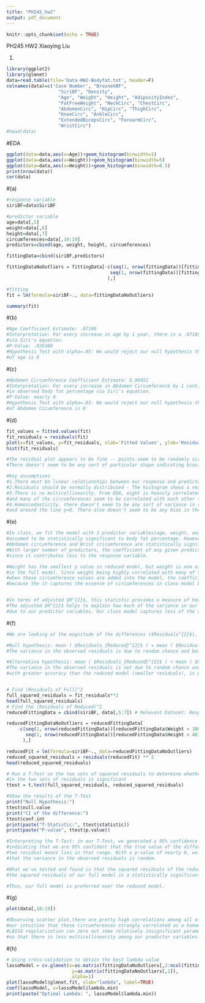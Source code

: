 ```yaml
---
title: "PH245_hw2"
output: pdf_document
---
```


```r
knitr::opts_chunk$set(echo = TRUE)
```
PH245 HW2 Xiaoying Liu

1.
```r
library(ggplot2)
library(glmnet)
data=read.table(file='Data-HW2-Bodyfat.txt', header=F)
colnames(data)=c('Case Number', "BroznekBF", 
                   "SiriBF", "Density", 
                   "Age", "Weight", "Height", "AdiposityIndex",
                   "FatFreeWeight", "NeckCirc", "ChestCirc",
                   "AbdomenCirc", "HipCirc", "ThighCirc",
                   "KneeCirc", "AnkleCirc", 
                   "ExtendedBicepsCirc", "ForearmCirc",
                   "WristCirc")
#head(data)
```


#EDA
```r
ggplot(data=data,aes(x=Age))+geom_histogram(binwidth=1)
ggplot(data=data,aes(x=Weight))+geom_histogram(binwidth=5)
ggplot(data=data,aes(x=Height))+geom_histogram(binwidth=0.5)
print(nrow(data))
cor(data)
```

#(a)
```r
#response variable
siriBF=data$SiriBF

#predictor variable
age=data[,5]
weight=data[,6]
height=data[,7]
circumferences=data[,10:19]
predictors=cbind(age, weight, height, circumferences)

fittingData=cbind(siriBF,predictors)

fittingDataNoOutliers = fittingData[-c(seq(1, nrow(fittingData))[fittingData$weight > 300],
                                      seq(1, nrow(fittingData))[fittingData$height < 40]
                                     ),]

#fitting 
fit = lm(formula=siriBF~., data=fittingDataNoOutliers)

summary(fit)

```


#(b)
```r
#Age Coefficient Estimate: .07189
#Interpretation: For every increase in age by 1 year, there is a .07189 increase in body fat percentage 
#via Siri's equation.
#P-Value: .026389
#Hypothesis Test with alpha=.05: We would reject our null hypothesis that the coefficient estimate 
#of age is 0 
```



#(c)

```r
#Abdomen Circumference Coefficient Estimate: 0.90452
#Interpretation: For every increase in Abdomen Circumference by 1 centimeter, there is a 0.90452 increase 
#in observed body fat percentage via Siri's equation.
#P-Value: nearly 0
#Hypothesis Test with alpha=.05: We would reject our null hypothesis that the coefficient estimate 
#of Abdomen Cicumference is 0

```

#(d)
```r
fit_values = fitted.values(fit)
fit_residuals = residuals(fit)
plot(x=fit_values, y=fit_residuals, xlab='Fitted Values', ylab='Residuals')
hist(fit_residuals)

#The residual plot appears to be fine -- points seem to be randomly scatteredaround the line y=0. 
#There doesn't seem to be any sort of particular shape indicating bias.

#key assumptions
#1.There must be linear relationships between our response and predictor variables.
#2.Residuals should be normally distributed - The histogram shows a nearly normal distribution.
#3.There is no multicollinearity. From EDA, eight is heavily correlated with many of the circumferences, 
#and many of the circumferences seem to be correlated with each other (i.e. hip and thigh)
#4.Homoscedasticity. there doesn't seem to be any sort of variance in residual across fitted values 
#and around the line y=0. There also doesn't seem to be any bias in the shape of a particular shape in the residuals. 

```



#(e)
```r
#In class, we fit the model with 3 predictor variables(age, weight, and height),and all 4 terms are 
#assumed to be statistically significant to body fat percentage. However, in our full model, only Age,
#Abdomen circumference and Wrist cricumference are statistically significant to body fat percentage. 
#With larger number of predictors, the coefficient of any given predictor is likely to grow smaller 
#since it contributes less to the response variable. 

#Weight has the smallest p value in reduced model, but weight is one of the least significant predictors 
#in the full model. Since weight being highly correlated with many of the circumference values, 
#when these circumference values are added into the model, the coefficient of weight may decrease 
#because the it captures the essence of circumferences in class model but not in full model. 


#In terms of adjusted $R^{2}$, this statistic provides a measure of how well the model is fitting the actual data.
#The adjusted $R^{2}$ helps to explain how much of the variance in our response variable is 
#due to our predictor variables. Our class model captures less of the variance than our more full-featured model.
```


#(f)

```r
#We are looking at the magnitude of the differences ($Residuals^{2}$). 

#Null hypothesis: mean ( $Residuals_{Reduced}^{2}$ ) = mean ( $Residuals_{Full}^{2}$ ). 
#The variance in the observed residuals is due to random chance and both models are equally accurate. 

#Alternative hypothesis: mean ( $Residuals_{Reduced}^{2}$ ) < mean ( $Residuals_{Full}^{2}$ ). 
#The variance in the observed residuals is not due to random chance and the full model, 
#with greater accuracy than the reduced model (smaller residuals), is preferred.


# Find (Residuals of Full)^2
full_squared_residuals = fit_residuals**2
head(full_squared_residuals)
# Find the (Residuals of Reduced)^2
reducedFittingData = cbind(siriBF, data[,5:7]) # Relevant Dataset: Response + Reduced Predictors

reducedFittingDataNoOutliers = reducedFittingData[
    -c(seq(1, nrow(reducedFittingData))[reducedFittingData$Weight > 300],
       seq(1, nrow(reducedFittingData))[reducedFittingData$Height < 40]
      ),]

reducedFit = lm(formula=siriBF~., data=reducedFittingDataNoOutliers)
reduced_squared_residuals = residuals(reducedFit) ** 2
head(reduced_squared_residuals)

# Run a T-Test on the two sets of squared residuals to determine whether the observed variance 
#in the two sets of residuals is significant
ttest = t.test(full_squared_residuals, reduced_squared_residuals)

#Show the results of the T-Test
print("Null Hypothesis:")
ttest$null.value 
print("CI of the difference:")
ttest$conf.int
print(paste("T-Statistic:", ttest$statistic))
print(paste("P-value", ttest$p.value))

#Interpreting the T-Test: in our T-Test, we generated a 95% confidence interval [-16.31, -6.5] 
#indicating that we are 95% confident that the true value of the difference between our 
#two residual means lies in that range. With a p-value of nearly 0, we reject our null hypothesis 
#that the variance in the observed residuals is random.

#What we've tested and found is that the squared residuals of the reduced model are larger than 
#the squared residuals of our full model in a statistically significant way. 

#Thus, our full model is preferred over the reduced model.

```


#(g)

```r
plot(data[,10:19])

#Observing scatter plot,there are pretty high correlations among all of the variables. This matches 
#our intuition that these circumferences strongly correlated as a human being. 
#LASSO regularization can zero out some relatively insignificant parameters,  
#so that there is less multicollinearity among our predictor variables.
```


#(h)
```r
# Using cross-validation to obtain the best lambda value 
lassoModel = cv.glmnet(x=as.matrix(fittingDataNoOutliers[,2:ncol(fittingDataNoOutliers)]), 
                        y=as.matrix(fittingDataNoOutliers[,1]), 
                        alpha=1)
plot(lassoModel$glmnet.fit, xlab="lambda", label=TRUE)
coef(lassoModel, s=lassoModel$lambda.min)
print(paste("Optimal Lambda: ", lassoModel$lambda.min))
```

